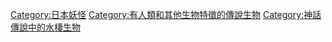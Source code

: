 {{Commonscat|Kappa}}

[[Category:日本妖怪|Category:日本妖怪]]
[[Category:有人類和其他生物特徵的傳說生物|Category:有人類和其他生物特徵的傳說生物]]
[[Category:神話傳說中的水棲生物|Category:神話傳說中的水棲生物]]